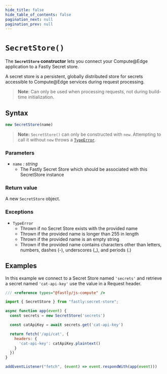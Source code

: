 ```yaml
---
hide_title: false
hide_table_of_contents: false
pagination_next: null
pagination_prev: null
---
```

# `SecretStore()`

The **`SecretStore` constructor** lets you connect your Compute@Edge application to a Fastly Secret store.

A secret store is a persistent, globally distributed store for secrets accessible to Compute@Edge services during request processing.

>**Note**: Can only be used when processing requests, not during build-time initialization.

## Syntax

```js
new SecretStore(name)
```

> **Note:** `SecretStore()` can only be constructed with `new`. Attempting to call it without `new` throws a [`TypeError`](../../globals/TypeError/TypeError.mdx).

### Parameters

- `name` _: string_
  - The Fastly Secret Store which should be associated with this SecretStore instance
  
### Return value

A new `SecretStore` object.

### Exceptions

- `TypeError`
  - Thrown if no Secret Store exists with the provided name
  - Thrown if the provided name is longer than 255 in length
  - Thrown if the provided name is an empty string
  - Thrown if the provided name contains characters other than letters, numbers, dashes (-), underscores (_), and periods (.)

## Examples

In this example we connect to a Secret Store named `'secrets'` and retrieve a secret named `'cat-api-key'` use the value in a Request header.

```js
/// <reference types="@fastly/js-compute" />

import { SecretStore } from "fastly:secret-store";

async function app(event) {
  const secrets = new SecretStore('secrets')

  const catApiKey = await secrets.get('cat-api-key')

  return fetch('/api/cat', {
    headers: {
      'cat-api-key': catApiKey.plaintext()
    }
  })
}

addEventListener("fetch", (event) => event.respondWith(app(event)))

```
